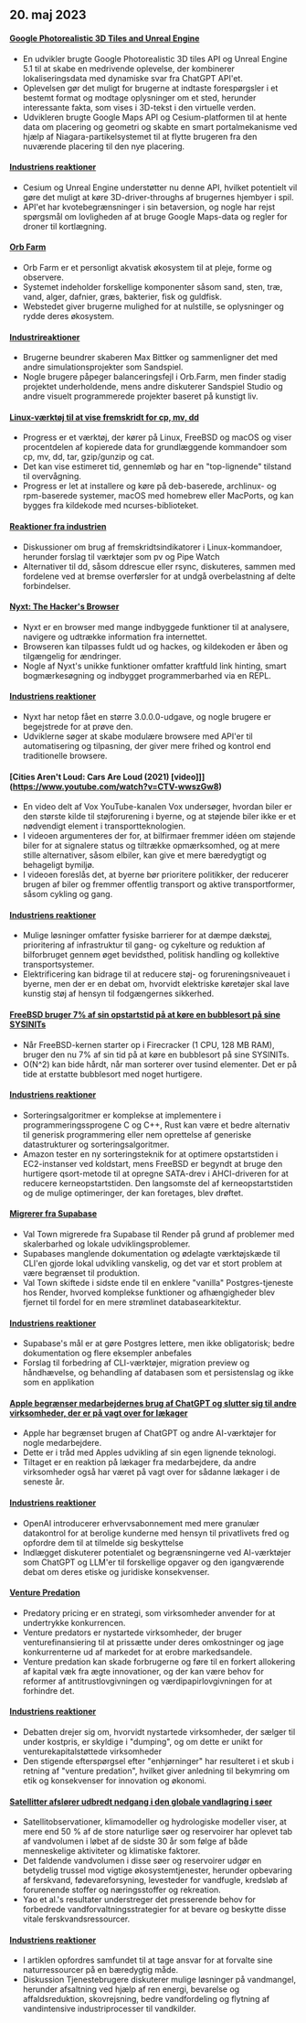 

<CallToAction />

<Steps>

## 20. maj 2023

#### [Google Photorealistic 3D Tiles and Unreal Engine](https://nilsbakker.nl/portfolio/3d-tiles/)

- En udvikler brugte Google Photorealistic 3D tiles API og Unreal Engine 5.1 til at skabe en medrivende oplevelse, der kombinerer lokaliseringsdata med dynamiske svar fra ChatGPT API'et.
- Oplevelsen gør det muligt for brugerne at indtaste forespørgsler i et bestemt format og modtage oplysninger om et sted, herunder interessante fakta, som vises i 3D-tekst i den virtuelle verden.
- Udvikleren brugte Google Maps API og Cesium-platformen til at hente data om placering og geometri og skabte en smart portalmekanisme ved hjælp af Niagara-partikelsystemet til at flytte brugeren fra den nuværende placering til den nye placering.

#### [Industriens reaktioner](http://news.ycombinator.com/item?id=36000631)

- Cesium og Unreal Engine understøtter nu denne API, hvilket potentielt vil gøre det muligt at køre 3D-driver-throughs af brugernes hjembyer i spil.
- API'et har kvotebegrænsninger i sin betaversion, og nogle har rejst spørgsmål om lovligheden af at bruge Google Maps-data og regler for droner til kortlægning.

#### [Orb Farm](https://orb.farm/)

- Orb Farm er et personligt akvatisk økosystem til at pleje, forme og observere.
- Systemet indeholder forskellige komponenter såsom sand, sten, træ, vand, alger, dafnier, græs, bakterier, fisk og guldfisk.
- Webstedet giver brugerne mulighed for at nulstille, se oplysninger og rydde deres økosystem.

#### [Industrireaktioner](http://news.ycombinator.com/item?id=35999835)

- Brugerne beundrer skaberen Max Bittker og sammenligner det med andre simulationsprojekter som Sandspiel.
- Nogle brugere påpeger balanceringsfejl i Orb.Farm, men finder stadig projektet underholdende, mens andre diskuterer Sandspiel Studio og andre visuelt programmerede projekter baseret på kunstigt liv.

#### [Linux-værktøj til at vise fremskridt for cp, mv, dd](https://github.com/Xfennec/progress)

- Progress er et værktøj, der kører på Linux, FreeBSD og macOS og viser procentdelen af kopierede data for grundlæggende kommandoer som cp, mv, dd, tar, gzip/gunzip og cat.
- Det kan vise estimeret tid, gennemløb og har en "top-lignende" tilstand til overvågning.
- Progress er let at installere og køre på deb-baserede, archlinux- og rpm-baserede systemer, macOS med homebrew eller MacPorts, og kan bygges fra kildekode med ncurses-biblioteket.

#### [Reaktioner fra industrien](http://news.ycombinator.com/item?id=36000407)

- Diskussioner om brug af fremskridtsindikatorer i Linux-kommandoer, herunder forslag til værktøjer som pv og Pipe Watch
- Alternativer til dd, såsom ddrescue eller rsync, diskuteres, sammen med fordelene ved at bremse overførsler for at undgå overbelastning af delte forbindelser.

#### [Nyxt: The Hacker's Browser](https://nyxt.atlas.engineer/)

- Nyxt er en browser med mange indbyggede funktioner til at analysere, navigere og udtrække information fra internettet.
- Browseren kan tilpasses fuldt ud og hackes, og kildekoden er åben og tilgængelig for ændringer.
- Nogle af Nyxt's unikke funktioner omfatter kraftfuld link hinting, smart bogmærkesøgning og indbygget programmerbarhed via en REPL.

#### [Industriens reaktioner](http://news.ycombinator.com/item?id=36006423)

- Nyxt har netop fået en større 3.0.0.0-udgave, og nogle brugere er begejstrede for at prøve den.
- Udviklerne søger at skabe modulære browsere med API'er til automatisering og tilpasning, der giver mere frihed og kontrol end traditionelle browsere.

#### [Cities Aren't Loud: Cars Are Loud (2021) [video]]](https://www.youtube.com/watch?v=CTV-wwszGw8)

- En video delt af Vox YouTube-kanalen Vox undersøger, hvordan biler er den største kilde til støjforurening i byerne, og at støjende biler ikke er et nødvendigt element i transportteknologien.
- I videoen argumenteres der for, at bilfirmaer fremmer idéen om støjende biler for at signalere status og tiltrække opmærksomhed, og at mere stille alternativer, såsom elbiler, kan give et mere bæredygtigt og behageligt bymiljø.
- I videoen foreslås det, at byerne bør prioritere politikker, der reducerer brugen af biler og fremmer offentlig transport og aktive transportformer, såsom cykling og gang.

#### [Industriens reaktioner](http://news.ycombinator.com/item?id=35999950)

- Mulige løsninger omfatter fysiske barrierer for at dæmpe dækstøj, prioritering af infrastruktur til gang- og cykelture og reduktion af bilforbruget gennem øget bevidsthed, politisk handling og kollektive transportsystemer.
- Elektrificering kan bidrage til at reducere støj- og forureningsniveauet i byerne, men der er en debat om, hvorvidt elektriske køretøjer skal lave kunstig støj af hensyn til fodgængernes sikkerhed.

#### [FreeBSD bruger 7% af sin opstartstid på at køre en bubblesort på sine SYSINITs](https://twitter.com/cperciva/status/1659558311920914432)

- Når FreeBSD-kernen starter op i Firecracker (1 CPU, 128 MB RAM), bruger den nu 7% af sin tid på at køre en bubblesort på sine SYSINITs.
- O(N^2) kan bide hårdt, når man sorterer over tusind elementer. Det er på tide at erstatte bubblesort med noget hurtigere.

#### [Industriens reaktioner](http://news.ycombinator.com/item?id=36002574)

- Sorteringsalgoritmer er komplekse at implementere i programmeringssprogene C og C++, Rust kan være et bedre alternativ til generisk programmering eller nem oprettelse af generiske datastrukturer og sorteringsalgoritmer.
- Amazon tester en ny sorteringsteknik for at optimere opstartstiden i EC2-instanser ved koldstart, mens FreeBSD er begyndt at bruge den hurtigere qsort-metode til at opregne SATA-drev i AHCI-driveren for at reducere kerneopstartstiden. Den langsomste del af kerneopstartstiden og de mulige optimeringer, der kan foretages, blev drøftet.

#### [Migrerer fra Supabase](https://blog.val.town/blog/migrating-from-supabase)

- Val Town migrerede fra Supabase til Render på grund af problemer med skalerbarhed og lokale udviklingsproblemer.
- Supabases manglende dokumentation og ødelagte værktøjskæde til CLI'en gjorde lokal udvikling vanskelig, og det var et stort problem at være begrænset til produktion.
- Val Town skiftede i sidste ende til en enklere "vanilla" Postgres-tjeneste hos Render, hvorved komplekse funktioner og afhængigheder blev fjernet til fordel for en mere strømlinet databasearkitektur.

#### [Industriens reaktioner](http://news.ycombinator.com/item?id=36004925)

- Supabase's mål er at gøre Postgres lettere, men ikke obligatorisk; bedre dokumentation og flere eksempler anbefales
- Forslag til forbedring af CLI-værktøjer, migration preview og håndhævelse, og behandling af databasen som et persistenslag og ikke som en applikation

#### [Apple begrænser medarbejdernes brug af ChatGPT og slutter sig til andre virksomheder, der er på vagt over for lækager](https://www.wsj.com/articles/apple-restricts-use-of-chatgpt-joining-other-companies-wary-of-leaks-d44d7d34)

- Apple har begrænset brugen af ChatGPT og andre AI-værktøjer for nogle medarbejdere.
- Dette er i tråd med Apples udvikling af sin egen lignende teknologi.
- Tiltaget er en reaktion på lækager fra medarbejdere, da andre virksomheder også har været på vagt over for sådanne lækager i de seneste år.

#### [Industriens reaktioner](http://news.ycombinator.com/item?id=36000079)

- OpenAI introducerer erhvervsabonnement med mere granulær datakontrol for at berolige kunderne med hensyn til privatlivets fred og opfordre dem til at tilmelde sig beskyttelse
- Indlægget diskuterer potentialet og begrænsningerne ved AI-værktøjer som ChatGPT og LLM'er til forskellige opgaver og den igangværende debat om deres etiske og juridiske konsekvenser.

#### [Venture Predation](https://papers.ssrn.com/sol3/papers.cfm?abstract_id=4437360)

- Predatory pricing er en strategi, som virksomheder anvender for at undertrykke konkurrencen.
- Venture predators er nystartede virksomheder, der bruger venturefinansiering til at prissætte under deres omkostninger og jage konkurrenterne ud af markedet for at erobre markedsandele.
- Venture predation kan skade forbrugerne og føre til en forkert allokering af kapital væk fra ægte innovationer, og der kan være behov for reformer af antitrustlovgivningen og værdipapirlovgivningen for at forhindre det.

#### [Industriens reaktioner](http://news.ycombinator.com/item?id=36003096)

- Debatten drejer sig om, hvorvidt nystartede virksomheder, der sælger til under kostpris, er skyldige i "dumping", og om dette er unikt for venturekapitalstøttede virksomheder
- Den stigende efterspørgsel efter "enhjørninger" har resulteret i et skub i retning af "venture predation", hvilket giver anledning til bekymring om etik og konsekvenser for innovation og økonomi.

#### [Satellitter afslører udbredt nedgang i den globale vandlagring i søer](https://www.science.org/doi/10.1126/science.abo2812)

- Satellitobservationer, klimamodeller og hydrologiske modeller viser, at mere end 50 % af de store naturlige søer og reservoirer har oplevet tab af vandvolumen i løbet af de sidste 30 år som følge af både menneskelige aktiviteter og klimatiske faktorer.
- Det faldende vandvolumen i disse søer og reservoirer udgør en betydelig trussel mod vigtige økosystemtjenester, herunder opbevaring af ferskvand, fødevareforsyning, levesteder for vandfugle, kredsløb af forurenende stoffer og næringsstoffer og rekreation.
- Yao et al.'s resultater understreger det presserende behov for forbedrede vandforvaltningsstrategier for at bevare og beskytte disse vitale ferskvandsressourcer.

#### [Industriens reaktioner](http://news.ycombinator.com/item?id=35999438)

- I artiklen opfordres samfundet til at tage ansvar for at forvalte sine naturressourcer på en bæredygtig måde.
- Diskussion Tjenestebrugere diskuterer mulige løsninger på vandmangel, herunder afsaltning ved hjælp af ren energi, bevarelse og affaldsreduktion, skovrejsning, bedre vandfordeling og flytning af vandintensive industriprocesser til vandkilder.

</Steps>
